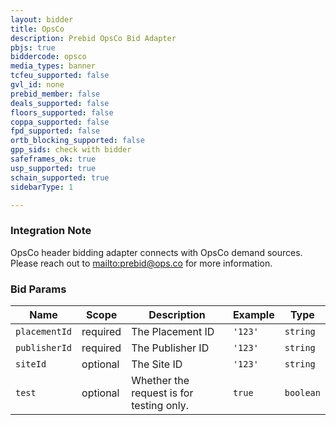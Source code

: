 ```yaml
---
layout: bidder
title: OpsCo
description: Prebid OpsCo Bid Adapter
pbjs: true
biddercode: opsco
media_types: banner
tcfeu_supported: false
gvl_id: none
prebid_member: false
deals_supported: false
floors_supported: false
coppa_supported: false
fpd_supported: false
ortb_blocking_supported: false
gpp_sids: check with bidder
safeframes_ok: true
usp_supported: true
schain_supported: true
sidebarType: 1

---
```


### Integration Note

OpsCo header bidding adapter connects with OpsCo demand sources. Please reach out to [mailto:prebid@ops.co](prebid@ops.co) for more information.

### Bid Params


| Name       | Scope    | Description            | Example | Type     |
|------------|----------|------------------------|---------|----------|
| `placementId` | required | The Placement ID | `'123'` | `string` |
| `publisherId` | required | The Publisher ID | `'123'` | `string` |
| `siteId` | optional | The Site ID | `'123'` | `string` |
| `test` | optional | Whether the request is for testing only. | `true` | `boolean` |

